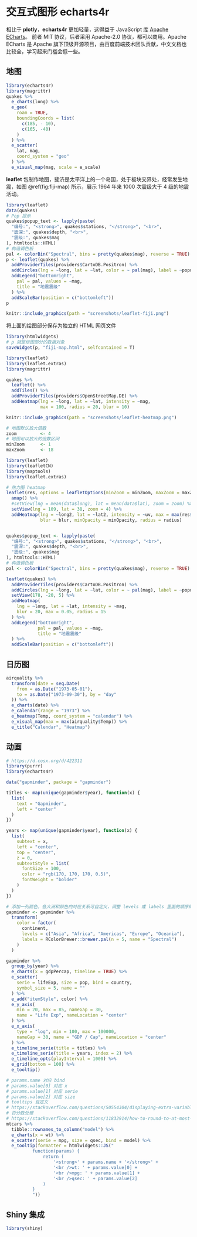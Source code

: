 # 交互式图形 echarts4r {#chap:echarts4r}

相比于 **plotly**，**echarts4r** 更加轻量，这得益于 JavaScript 库 [Apache ECharts](https://github.com/apache/echarts)。
前者 MIT 协议，后者采用  Apache-2.0 协议，都可以商用。Apache ECharts 是 Apache 旗下顶级开源项目，由百度前端技术团队贡献，中文文档也比较全，学习起来门槛会低一些。

## 地图 {#sec:echarts4r-map}

```r
library(echarts4r)
library(magrittr)
quakes %>% 
  e_charts(long) %>% 
  e_geo(
    roam = TRUE,
    boundingCoords = list(
      c(185, - 10),
      c(165, -40)
    )
  ) %>% 
  e_scatter(
    lat, mag, 
    coord_system = "geo"
  ) %>% 
  e_visual_map(mag, scale = e_scale)
```

**leaflet** 包制作地图，斐济是太平洋上的一个岛国，处于板块交界处，经常发生地震，如图 \@ref(fig:fiji-map) 所示，展示 1964 年来 1000 次震级大于 4 级的地震活动。

```r
library(leaflet)
data(quakes)
# Pop 提示
quakes$popup_text <- lapply(paste(
  "编号:", "<strong>", quakes$stations, "</strong>", "<br>",
  "震深:", quakes$depth, "<br>",
  "震级:", quakes$mag
), htmltools::HTML)
# 构造调色板
pal <- colorBin("Spectral", bins = pretty(quakes$mag), reverse = TRUE)
p <- leaflet(quakes) %>%
  addProviderTiles(providers$CartoDB.Positron) %>%
  addCircles(lng = ~long, lat = ~lat, color = ~ pal(mag), label = ~popup_text) %>%
  addLegend("bottomright",
    pal = pal, values = ~mag,
    title = "地震震级"
  ) %>%
  addScaleBar(position = c("bottomleft"))
p
```
```r
knitr::include_graphics(path = "screenshots/leaflet-fiji.png")
```

将上面的绘图部分保存为独立的 HTML 网页文件

```r
library(htmlwidgets)
# p 就是绘图部分的数据对象
saveWidget(p, "fiji-map.html", selfcontained = T)
```


```r
library(leaflet)
library(leaflet.extras)
library(magrittr)

quakes %>%
  leaflet() %>%
  addTiles() %>%
  addProviderTiles(providers$OpenStreetMap.DE) %>%
  addHeatmap(lng = ~long, lat = ~lat, intensity = ~mag, 
             max = 100, radius = 20, blur = 10)
```
```r
knitr::include_graphics(path = "screenshots/leaflet-heatmap.png")
```


```r
# 地图默认放大倍数
zoom         <- 4
# 地图可以放大的倍数区间
minZoom      <- 1
maxZoom      <- 18

library(leaflet)
library(leafletCN)
library(maptools)
library(leaflet.extras)

# 热力图 heatmap
leaflet(res, options = leafletOptions(minZoom = minZoom, maxZoom = maxZoom)) %>%
  amap() %>%
  #setView(lng = mean(data$long), lat = mean(data$lat), zoom = zoom) %>%
  setView(lng = 109, lat = 38, zoom = 4) %>%
  addHeatmap(lng = ~long2, lat = ~lat2, intensity = ~uv, max = max(res$uv),
             blur = blur, minOpacity = minOpacity, radius = radius)


quakes$popup_text <- lapply(paste(
  "编号:", "<strong>", quakes$stations, "</strong>", "<br>",
  "震深:", quakes$depth, "<br>",
  "震级:", quakes$mag
), htmltools::HTML)
# 构造调色板
pal <- colorBin("Spectral", bins = pretty(quakes$mag), reverse = TRUE)

leaflet(quakes) %>%
  addProviderTiles(providers$CartoDB.Positron) %>%
  addCircles(lng = ~long, lat = ~lat, color = ~ pal(mag), label = ~popup_text) %>%
  setView(178, -20, 5) %>%
  addHeatmap(
    lng = ~long, lat = ~lat, intensity = ~mag,
    blur = 20, max = 0.05, radius = 15
  ) %>%
  addLegend("bottomright",
            pal = pal, values = ~mag,
            title = "地震震级"
  ) %>%
  addScaleBar(position = c("bottomleft"))
```


## 日历图 {#sec:echarts4r-calendar}

```r
airquality %>%
  transform(date = seq.Date(
    from = as.Date("1973-05-01"),
    to = as.Date("1973-09-30"), by = "day"
  )) %>%
  e_charts(date) %>% 
  e_calendar(range = "1973") %>% 
  e_heatmap(Temp, coord_system = "calendar") %>% 
  e_visual_map(max = max(airquality$Temp)) %>% 
  e_title("Calendar", "Heatmap")
```

## 动画 {#sec:echarts4r-animation}


```r
# https://d.cosx.org/d/422311
library(purrr)
library(echarts4r)

data("gapminder", package = "gapminder")

titles <- map(unique(gapminder$year), function(x) {
  list(
    text = "Gapminder",
    left = "center"
  )
})

years <- map(unique(gapminder$year), function(x) {
  list(
    subtext = x,
    left = "center",
    top = "center",
    z = 0,
    subtextStyle = list(
      fontSize = 100,
      color = "rgb(170, 170, 170, 0.5)",
      fontWeight = "bolder"
    )
  )
})

# 添加一列颜色，各大洲和颜色的对应关系可自定义，调整 levels 或 labels 里面的顺序即可，也可不指定 levels ，调用其它调色板
gapminder <- gapminder %>%
  transform(
    color = factor(
      continent,
      levels = c("Asia", "Africa", "Americas", "Europe", "Oceania"),
      labels = RColorBrewer::brewer.pal(n = 5, name = "Spectral")
    )
  )

gapminder %>%
  group_by(year) %>%
  e_charts(x = gdpPercap, timeline = TRUE) %>%
  e_scatter(
    serie = lifeExp, size = pop, bind = country,
    symbol_size = 5, name = ""
  ) %>%
  e_add("itemStyle", color) %>%
  e_y_axis(
    min = 20, max = 85, nameGap = 30,
    name = "Life Exp", nameLocation = "center"
  ) %>%
  e_x_axis(
    type = "log", min = 100, max = 100000,
    nameGap = 30, name = "GDP / Cap", nameLocation = "center"
  ) %>%
  e_timeline_serie(title = titles) %>%
  e_timeline_serie(title = years, index = 2) %>%
  e_timeline_opts(playInterval = 1000) %>%
  e_grid(bottom = 100) %>%
  e_tooltip()
```

```r
# params.name 对应 bind
# params.value[0] 对应 x
# params.value[1] 对应 serie
# params.value[2] 对应 size
# tooltips 自定义
# https://stackoverflow.com/questions/50554304/displaying-extra-variables-in-tooltips-echarts4r
# 百分数处理
# https://stackoverflow.com/questions/11832914/how-to-round-to-at-most-2-decimal-places-if-necessary
mtcars %>%
  tibble::rownames_to_column("model") %>%
  e_charts(x = wt) %>%
  e_scatter(serie = mpg, size = qsec, bind = model) %>%
  e_tooltip(formatter = htmlwidgets::JS("
          function(params) {
              return (
                  '<strong>' + params.name + '</strong>' +
                  '<br />wt: ' + params.value[0] +
                  '<br />mpg: ' + params.value[1] +
                  '<br />qsec: ' + params.value[2]
              )
          }
          "))
```


## Shiny 集成 {#sec:shiny}

```r
library(shiny)
```
